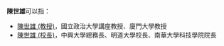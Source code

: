'''陳世雄'''可以指：
*[[陳世雄_(教授)|陳世雄 (教授)]]，國立政治大學講座教授、廈門大學教授
*[[陳世雄_(校長)|陳世雄 (校長)]]，中興大學總務長、明道大學校長、南華大學科技學院院長

{{Disambig|S世雄|cat=三字陈姓人名消歧义}}
